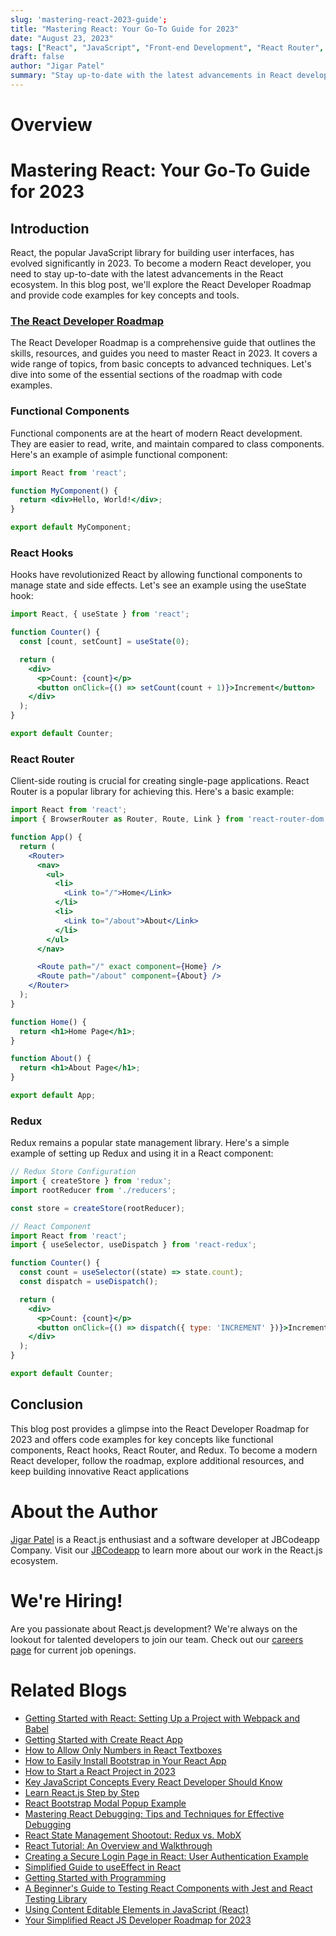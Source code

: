 ```yaml
---
slug: 'mastering-react-2023-guide';
title: "Mastering React: Your Go-To Guide for 2023"
date: "August 23, 2023"
tags: ["React", "JavaScript", "Front-end Development", "React Router", "Redux"]
draft: false
author: "Jigar Patel"
summary: "Stay up-to-date with the latest advancements in React development for 2023. This comprehensive guide covers key concepts and tools, including functional components, React hooks, React Router, and Redux, with code examples."
---
```


# Overview

<TOCInline toc={props.toc} exclude="Overview" toHeading={2} />

# Mastering React: Your Go-To Guide for 2023

## Introduction

React, the popular JavaScript library for building user interfaces, has evolved significantly in 2023. To become a modern React developer, you need to stay up-to-date with the latest advancements in the React ecosystem. In this blog post, we'll explore the React Developer Roadmap and provide code examples for key concepts and tools.

### [The React Developer Roadmap](https://roadmap.sh/react)

The React Developer Roadmap is a comprehensive guide that outlines the skills, resources, and guides you need to master React in 2023. It covers a wide range of topics, from basic concepts to advanced techniques. Let's dive into some of the essential sections of the roadmap with code examples.

### Functional Components

Functional components are at the heart of modern React development. They are easier to read, write, and maintain compared to class components. Here's an example of asimple functional component:

```jsx
import React from 'react';

function MyComponent() {
  return <div>Hello, World!</div>;
}

export default MyComponent;
```

### React Hooks

Hooks have revolutionized React by allowing functional components to manage state and side effects. Let's see an example using the useState hook:

```jsx
import React, { useState } from 'react';

function Counter() {
  const [count, setCount] = useState(0);

  return (
    <div>
      <p>Count: {count}</p>
      <button onClick={() => setCount(count + 1)}>Increment</button>
    </div>
  );
}

export default Counter;
```

### React Router

Client-side routing is crucial for creating single-page applications. React Router is a popular library for achieving this. Here's a basic example:

```jsx
import React from 'react';
import { BrowserRouter as Router, Route, Link } from 'react-router-dom';

function App() {
  return (
    <Router>
      <nav>
        <ul>
          <li>
            <Link to="/">Home</Link>
          </li>
          <li>
            <Link to="/about">About</Link>
          </li>
        </ul>
      </nav>

      <Route path="/" exact component={Home} />
      <Route path="/about" component={About} />
    </Router>
  );
}

function Home() {
  return <h1>Home Page</h1>;
}

function About() {
  return <h1>About Page</h1>;
}

export default App;
```

### Redux

Redux remains a popular state management library. Here's a simple example of setting up Redux and using it in a React component:

```jsx
// Redux Store Configuration
import { createStore } from 'redux';
import rootReducer from './reducers';

const store = createStore(rootReducer);

// React Component
import React from 'react';
import { useSelector, useDispatch } from 'react-redux';

function Counter() {
  const count = useSelector((state) => state.count);
  const dispatch = useDispatch();

  return (
    <div>
      <p>Count: {count}</p>
      <button onClick={() => dispatch({ type: 'INCREMENT' })}>Increment</button>
    </div>
  );
}

export default Counter;
```

## Conclusion

This blog post provides a glimpse into the React Developer Roadmap for 2023 and offers code examples for key concepts like functional components, React hooks, React Router, and Redux. To become a modern React developer, follow the roadmap, explore additional resources, and keep building innovative React applications

# About the Author

[Jigar Patel](https://expertlaravel.com) is a React.js enthusiast and a software developer at JBCodeapp Company. Visit our [JBCodeapp](https://jbcodeapp.com) to learn more about our work in the React.js ecosystem.

# We're Hiring!

Are you passionate about React.js development? We're always on the lookout for talented developers to join our team. Check out our [careers page](https://jbcodeapp.com) for current job openings.

# Related Blogs

- [Getting Started with React: Setting Up a Project with Webpack and Babel](getting-started-react-setup-webpack-babel.mdx)
- [Getting Started with Create React App](getting-started-with-create-react-app.mdx)
- [How to Allow Only Numbers in React Textboxes](How-to-Allow-Only-Numbers-in-React-Textboxes.mdx)
- [How to Easily Install Bootstrap in Your React App](how-to-install-bootstrap-in-react-app.mdx)
- [How to Start a React Project in 2023](How-to-start-a-React-Project-in-2023.mdx)
- [Key JavaScript Concepts Every React Developer Should Know](key-javascript-concepts-for-react-developers.mdx)
- [Learn React.js Step by Step](Learn-React.js-Step-by-Step.mdx)
- [React Bootstrap Modal Popup Example](react-bootstrap-modal-example.mdx)
- [Mastering React Debugging: Tips and Techniques for Effective Debugging](react-debugging-tips-and-techniques.mdx)
- [React State Management Shootout: Redux vs. MobX](react-state-management-redux-vs-mobx.mdx)
- [React Tutorial: An Overview and Walkthrough](React-Tutorial-An-Overview-and-Walkthrough.mdx)
- [Creating a Secure Login Page in React: User Authentication Example](secure-login-react-user-authentication.mdx)
- [Simplified Guide to useEffect in React](Simplified-Guide-to-useEffect-in-React.mdx)
- [Getting Started with Programming](Step-by-Step-Guide-Building-a-CRUD-App-in-React-Using-Hooks.mdx)
- [A Beginner's Guide to Testing React Components with Jest and React Testing Library](testing-react-components-jest-react-testing-library.mdx)
- [Using Content Editable Elements in JavaScript (React)](Using-Content-Editable-Elements-in-JavaScript-React.mdx)
- [Your Simplified React JS Developer Roadmap for 2023](Your-Simplified-React-JS-Developer-Roadmap-for-2023.mdx)
